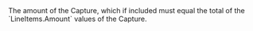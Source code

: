 <ParamField body="Amount" type="integer">
The amount of the Capture, which if included must equal the total of the `LineItems.Amount` values of the Capture.
</ParamField>